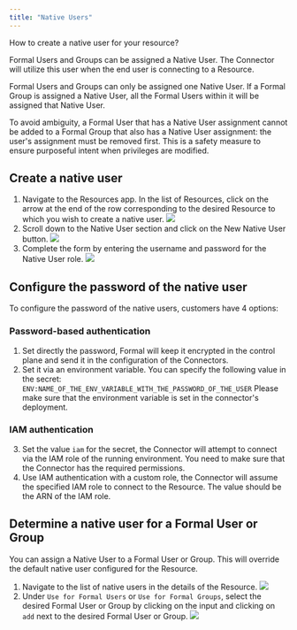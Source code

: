 ```yaml
---
title: "Native Users"
---
```



How to create a native user for your resource?

Formal Users and Groups can be assigned a Native User. The Connector will utilize this user when the end user is connecting to a Resource.

Formal Users and Groups can only be assigned one Native User. If a Formal Group is assigned a Native User, all the Formal Users within it will be assigned that Native User.

To avoid ambiguity, a Formal User that has a Native User assignment cannot be added to a Formal Group that also has a Native User assignment: the user's assignment must be removed first. This is a safety measure to ensure purposeful intent when privileges are modified.

## Create a native user

1. Navigate to the Resources app. In the list of Resources, click on the arrow at the end of the row corresponding to the desired Resource to which you wish to create a native user.
   <img src="/img/native_user1.png" />
2. Scroll down to the Native User section and click on the New Native User button.
   <img src="/img/native_user2.png" />
3. Complete the form by entering the username and password for the Native User role.
   <img src="/img/native_user3.png" />

## Configure the password of the native user

To configure the password of the native users, customers have 4 options:

### Password-based authentication

1. Set directly the password, Formal will keep it encrypted in the control plane and send it in the configuration of the Connectors.
2. Set it via an environment variable. You can specify the following value in the secret: `ENV:NAME_OF_THE_ENV_VARIABLE_WITH_THE_PASSWORD_OF_THE_USER`
   <Warning>
   Please make sure that the environment variable is set in the connector's deployment.
   </Warning>

### IAM authentication

3. Set the value `iam` for the secret, the Connector will attempt to connect via the IAM role of the running environment. You need to make sure that the Connector has the required permissions.
4. Use IAM authentication with a custom role, the Connector will assume the specified IAM role to connect to the Resource. The value should be the ARN of the IAM role.

## Determine a native user for a Formal User or Group

You can assign a Native User to a Formal User or Group. This will override the default native user configured for the Resource.

1. Navigate to the list of native users in the details of the Resource.
   <img src="/img/native_user4.png" />
2. Under `Use for Formal Users` or `Use for Formal Groups`, select the desired Formal User or Group by clicking on the input and clicking on `add` next to the desired Formal User or Group.
   <img src="/img/native_user5.png" />
